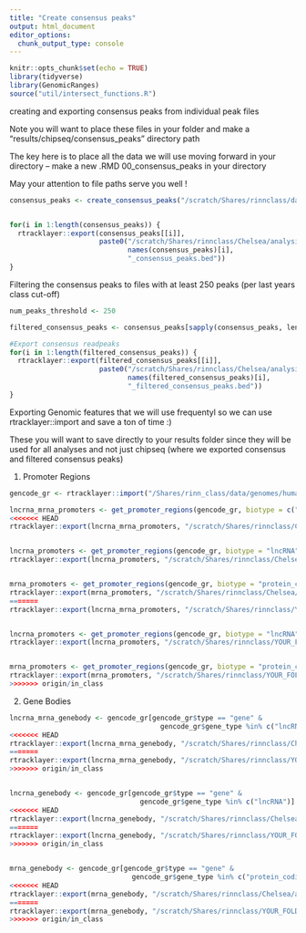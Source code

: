 ```yaml
---
title: "Create consensus peaks"
output: html_document
editor_options: 
  chunk_output_type: console
---
```


```r
knitr::opts_chunk$set(echo = TRUE)
library(tidyverse)
library(GenomicRanges)
source("util/intersect_functions.R")
```

creating and exporting consensus peaks from individual peak files

Note you will want to place these files in your folder and make a "results/chipseq/consensus_peaks" directory path

The key here is to place all the data we will use moving forward in your directory 
-- make a new .RMD 00_consensus_peaks in your directory 

May your attention to file paths serve you well !
```r
consensus_peaks <- create_consensus_peaks("/scratch/Shares/rinnclass/data/peaks")


for(i in 1:length(consensus_peaks)) {
  rtracklayer::export(consensus_peaks[[i]], 
                      paste0("/scratch/Shares/rinnclass/Chelsea/analysis/results/chipseq/consensus_peaks/", 
                             names(consensus_peaks)[i], 
                             "_consensus_peaks.bed"))
}

```


Filtering the consensus peaks to files with at least 250 peaks (per last years class cut-off)
```r

num_peaks_threshold <- 250

filtered_consensus_peaks <- consensus_peaks[sapply(consensus_peaks, length) > num_peaks_threshold]

#Export consensus readpeaks
for(i in 1:length(filtered_consensus_peaks)) {
  rtracklayer::export(filtered_consensus_peaks[[i]], 
                      paste0("/scratch/Shares/rinnclass/Chelsea/analysis/results/chipseq/filtered_consensus/", 
                             names(filtered_consensus_peaks)[i], 
                             "_filtered_consensus_peaks.bed"))
}


```


Exporting Genomic features that we will use frequentyl so we can use rtracklayer::import and save a ton of time :)

These you will want to save directly to your results folder since they will be used for all analyses and not just chipseq (where we exported consensus and filtered consensus peaks)

1) Promoter Regions
```r
gencode_gr <- rtracklayer::import("/Shares/rinn_class/data/genomes/human/gencode/v32/gencode.v32.annotation.gtf")

lncrna_mrna_promoters <- get_promoter_regions(gencode_gr, biotype = c("lncRNA", "protein_coding"))
<<<<<<< HEAD
rtracklayer::export(lncrna_mrna_promoters, "/scratch/Shares/rinnclass/Chelsea/analysis/results/promoter_regions/lncrna_mrna_promoters.gtf")


lncrna_promoters <- get_promoter_regions(gencode_gr, biotype = "lncRNA")
rtracklayer::export(lncrna_promoters, "/scratch/Shares/rinnclass/Chelsea/analysis/results/promoter_regions/lncrna_promoters.gtf")


mrna_promoters <- get_promoter_regions(gencode_gr, biotype = "protein_coding")
rtracklayer::export(mrna_promoters, "/scratch/Shares/rinnclass/Chelsea/analysis/results/promoter_regions/mrna_promoters.gtf")
=======
rtracklayer::export(lncrna_mrna_promoters, "/scratch/Shares/rinnclass/YOUR_FOLDER/analysis/--- 00 consensus peaks -- /lncrna_mrna_promoters.gtf")


lncrna_promoters <- get_promoter_regions(gencode_gr, biotype = "lncRNA")
rtracklayer::export(lncrna_promoters, "/scratch/Shares/rinnclass/YOUR_FOLDER/analysis/--- 00 consensus peaks -- /lncrna_promoters.gtf")


mrna_promoters <- get_promoter_regions(gencode_gr, biotype = "protein_coding")
rtracklayer::export(mrna_promoters, "/scratch/Shares/rinnclass/YOUR_FOLDER/analysis/--- 00 consensus peaks -- /mrna_promoters.gtf")
>>>>>>> origin/in_class
```


2) Gene Bodies

```r
lncrna_mrna_genebody <- gencode_gr[gencode_gr$type == "gene" & 
                                     gencode_gr$gene_type %in% c("lncRNA", "protein_coding")]
<<<<<<< HEAD
rtracklayer::export(lncrna_mrna_genebody, "/scratch/Shares/rinnclass/Chelsea/analysis/results/gene_bodies/lncrna_mrna_genebody.gtf")
=======
rtracklayer::export(lncrna_mrna_genebody, "/scratch/Shares/rinnclass/YOUR_FOLDER/analysis/--- 00 consensus peaks -- /lncrna_mrna_genebody.gtf")
>>>>>>> origin/in_class


lncrna_genebody <- gencode_gr[gencode_gr$type == "gene" & 
                                gencode_gr$gene_type %in% c("lncRNA")]
<<<<<<< HEAD
rtracklayer::export(lncrna_genebody, "/scratch/Shares/rinnclass/Chelsea/analysis/results/gene_bodies/lncrna_genebody.gtf")
=======
rtracklayer::export(lncrna_genebody, "/scratch/Shares/rinnclass/YOUR_FOLDER/analysis/--- 00 consensus peaks -- /lncrna_genebody.gtf")
>>>>>>> origin/in_class


mrna_genebody <- gencode_gr[gencode_gr$type == "gene" & 
                              gencode_gr$gene_type %in% c("protein_coding")]
<<<<<<< HEAD
rtracklayer::export(mrna_genebody, "/scratch/Shares/rinnclass/Chelsea/analysis/results/gene_bodies/mrna_genebody.gtf")
=======
rtracklayer::export(mrna_genebody, "/scratch/Shares/rinnclass/YOUR_FOLDER/analysis/--- 00 consensus peaks -- /mrna_genebody.gtf")
>>>>>>> origin/in_class

```


